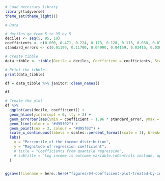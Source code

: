 


```r
# Load necessary library
library(tidyverse)
theme_set(theme_light())

# Data

# deciles go from 5 to 95 by 5
deciles <- seq(5, 95, 10)
coefficients <- c(0.000, 0.471, 0.224, 0.173, 0.128, 0.113, 0.088, 0.073, 0.057, 0.053)
standard_errors <- c(0.01199, 0.11700, 0.04990, 0.04159, 0.03416, 0.03035, 0.02976, 0.03427, 0.04283, 0.04983)

# Create tibble
data_tibble <- tibble(Decile = deciles, Coefficient = coefficients, Standard_Error = standard_errors)

# Print the tibble
print(data_tibble)

df = data_tibble %>% janitor::clean_names()

df
```




```r

# Create the plot
df %>%
  ggplot(aes(decile, coefficient)) +
  geom_hline(yintercept = 0, lty = 2) +
  geom_errorbar(aes(ymin = coefficient - 1.96 * standard_error, ymax = coefficient + 1.96 * standard_error), width = 2, colour = "#d95f02") +
  geom_line(colour = "#d95f02") +
  geom_point(cex = 3, colour = "#d95f02") +
  scale_x_continuous(labels = scales::percent_format(scale = 1), breaks = seq(10, 90, 10)) +
  labs(
    x = "Percentile of the income distribution",
    y = "Magnitude of regression coefficient",
    # title = "Coefficients from quantile regression",
    # subtitle = "Log income is outcome variable.\nControls include, age, gender, schooling, HISCLASS, marital status. \nErrors clustered at parish level. \nNote that the scale on the y-axis is not the same.\nError bars show 95% CI"
  )


ggsave(filename = here::here("figures/04-coefficient-plot-treated-by-income.jpeg"), device = "jpeg", width = 290, height = 231, units = "mm", dpi = 300)
```